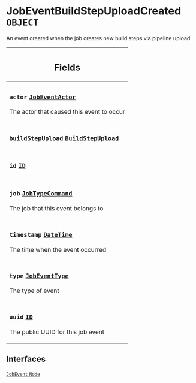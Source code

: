 <!--
  _____   ____    _   _  ____ _______   ______ _____ _____ _______
  |  __  / __   |  | |/ __ __   __| |  ____|  __ _   _|__   __|
  | |  | | |  | | |  | | |  | | | |    | |__  | |  | || |    | |
  | |  | | |  | | | . ` | |  | | | |    |  __| | |  | || |    | |
  | |__| | |__| | | |  | |__| | | |    | |____| |__| || |_   | |
  |_____/ ____/  |_| _|____/  |_|    |______|_____/_____|  |_|
  This file is auto-generated by script/generate_graphql_api_content.sh,
  please build the schema.json by running `rails api:graph:export`
  with https://github.com/buildkite/buildkite/,
  replace the content in data/graphql_data_schema.json
  and run the generation script `./scripts/generate-graphql-api-content.sh`.
-->
<!-- vale off -->
<h1 class="has-pills" data-algolia-exclude>
  JobEventBuildStepUploadCreated
  <span class="pill pill--object pill--normal-case pill--large"><code>OBJECT</code></span>
</h1>
<!-- vale on -->

<p>An event created when the job creates new build steps via pipeline upload</p>

<table class="responsive-table responsive-table--single-column-rows">
  <thead>
    <th>
      <h2 data-algolia-exclude>Fields</h2>
    </th>
  </thead>
  <tbody>
    <tr>
      <td>
        <h3 class="is-small has-pills">
          <code>actor</code>
          <a
            href="/docs/apis/graphql/schemas/object/jobeventactor"
            class="pill pill--object pill--normal-case pill--medium"
            title="Go to OBJECT JobEventActor"
          >
            <code>JobEventActor</code>
          </a>
        </h3>
        <p>The actor that caused this event to occur</p>
      </td>
    </tr>
    <tr>
      <td>
        <h3 class="is-small has-pills">
          <code>buildStepUpload</code>
          <a
            href="/docs/apis/graphql/schemas/object/buildstepupload"
            class="pill pill--object pill--normal-case pill--medium"
            title="Go to OBJECT BuildStepUpload"
          >
            <code>BuildStepUpload</code>
          </a>
        </h3>
      </td>
    </tr>
    <tr>
      <td>
        <h3 class="is-small has-pills">
          <code>id</code>
          <a
            href="/docs/apis/graphql/schemas/scalar/id"
            class="pill pill--scalar pill--normal-case pill--medium"
            title="Go to SCALAR ID"
          >
            <code>ID</code>
          </a>
        </h3>
      </td>
    </tr>
    <tr>
      <td>
        <h3 class="is-small has-pills">
          <code>job</code>
          <a
            href="/docs/apis/graphql/schemas/object/jobtypecommand"
            class="pill pill--object pill--normal-case pill--medium"
            title="Go to OBJECT JobTypeCommand"
          >
            <code>JobTypeCommand</code>
          </a>
        </h3>
        <p>The job that this event belongs to</p>
      </td>
    </tr>
    <tr>
      <td>
        <h3 class="is-small has-pills">
          <code>timestamp</code>
          <a
            href="/docs/apis/graphql/schemas/scalar/datetime"
            class="pill pill--scalar pill--normal-case pill--medium"
            title="Go to SCALAR DateTime"
          >
            <code>DateTime</code>
          </a>
        </h3>
        <p>The time when the event occurred</p>
      </td>
    </tr>
    <tr>
      <td>
        <h3 class="is-small has-pills">
          <code>type</code>
          <a
            href="/docs/apis/graphql/schemas/enum/jobeventtype"
            class="pill pill--enum pill--normal-case pill--medium"
            title="Go to ENUM JobEventType"
          >
            <code>JobEventType</code>
          </a>
        </h3>
        <p>The type of event</p>
      </td>
    </tr>
    <tr>
      <td>
        <h3 class="is-small has-pills">
          <code>uuid</code>
          <a
            href="/docs/apis/graphql/schemas/scalar/id"
            class="pill pill--scalar pill--normal-case pill--medium"
            title="Go to SCALAR ID"
          >
            <code>ID</code>
          </a>
        </h3>
        <p>The public UUID for this job event</p>
      </td>
    </tr>
  </tbody>
</table>

<h2 data-algolia-exclude>Interfaces</h2>
<a
  href="/docs/apis/graphql/schemas/interface/jobevent"
  class="pill pill--interface pill--normal-case pill--large"
  title="Go to INTERFACE JobEvent"
>
  <code>JobEvent</code>
</a>
<a
  href="/docs/apis/graphql/schemas/interface/node"
  class="pill pill--interface pill--normal-case pill--large"
  title="Go to INTERFACE Node"
>
  <code>Node</code>
</a>

